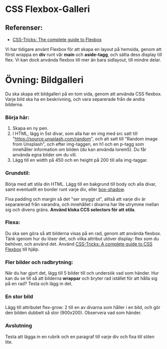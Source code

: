 # CSS Flexbox-Galleri

## Referenser:

- [CSS-Tricks: The complete guide to Flexbox](https://css-tricks.com/snippets/css/a-guide-to-flexbox/)

Vi har tidigare använt Flexbox för att skapa en layout på hemsida, genom att först wrappa en **div** runt vår **main** och **aside-tagg**, och sätta dess display till flex. Vi kan dock använda flexbox till mer än bara sidlayout, till mindre delar.

# Övning: Bildgalleri

Du ska skapa ett bildgalleri på en tom sida, genom att använda CSS flexbox. Varje bild ska ha en beskrivning, och vara separerade från de andra bilderna.

### Börja här:

1. Skapa en ny pen.
2. I HTML, lägg in 5st divar, som alla har en img med src satt till "https://source.unsplash.com/random", och alt satt till "Random image from Unsplash", och efter img-taggen, en h1 och en p-tagg som innehåller information om bilden (du kan använda lorem5). Du får använda egna bilder om du vill.
3. Lägg till en width på 450 och en height på 200 till alla img-taggar.

### Grundstil:

Börja med att stila din HTML. Lägg till en bakgrund till body och alla divar, samt eventuellt en border runt varje div, eller [box-shadow](https://developer.mozilla.org/en-US/docs/Web/CSS/box-shadow).

Fixa padding och margin så det "ser snyggt ut", alltså att varje div är separarerad från varandra, och innehållet i divarna har lite utrymme mellan sig och divens gräns. **Använd kloka CCS selectors för att stila**.

### Flexa:

Du ska sen göra så att bilderna visas på en rad, genom att använda flexbox. Tänk igenom hur du löser det, och vilka attribut utöver display: flex som du behöver, och använd det. Använd [CSS-Tricks: A complete guide to CSS Flexbox](https://css-tricks.com/snippets/css/a-guide-to-flexbox/) till hjälp.

<h3 style="page-break-before: always;">Fler bilder och radbrytning:</h3>

När du har gjort det, lägg till 5 bilder till och undersök vad som händer. Hur kan du se till så att bilderna **wrappar** och bryter rad istället för att hålla sig på en rad? Testa och lägg in det.

### En stor bild

Lägg till attributet flex-grow: 2 till en av divarna som håller i en bild, och gör den bilden dubbelt så stor (900x200). Observera vad som händer.

### Avslutning

Testa att lägga in en rubrik och en paragraf till varje div och fixa till stilen lite.

